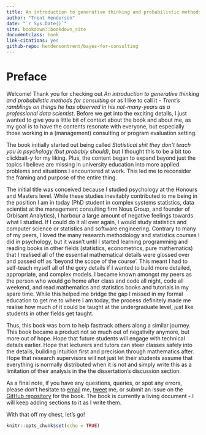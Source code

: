 ```yaml
--- 
title: An introduction to generative thinking and probabilistic methods for consulting
author: "Trent Henderson"
date: "`r Sys.Date()`"
site: bookdown::bookdown_site
documentclass: book
link-citations: yes
github-repo: hendersontrent/bayes-for-consulting
---
```


# Preface

Welcome! Thank you for checking out *An introduction to generative thinking and probabilistic methods for consulting* or as I like to call it - *Trent's ramblings on things he has observed in his not-many-years as a professional data scientist*. Before we get into the exciting details, I just wanted to give you a little bit of context about the book and about me, as my goal is to have the contents resonate with everyone, but especially those working in a (management) consulting or program evaluation setting.

The book initially started out being called *Statistical shit they don't teach you in psychology (but probably should)*, but I thought this to be a bit too clickbait-y for my liking. Plus, the content began to expand beyond just the topics I believe are missing in university education into more applied problems and situations I encountered at work. This led me to reconsider the framing and purpose of the entire thing.

The initial title was conceived because I studied psychology at the Honours and Masters level. While these studies inevitably contributed to me being in the position I am in today (PhD student in complex systems statistics, data scientist at the management consulting firm Nous Group, and founder of Orbisant Analytics), I harbour a large amount of negative feelings towards what I studied. If I could do it all over again, I would study statistics and computer science or statistics and software engineering. Contrary to many of my peers, I loved the many research methodology and statistics courses I did in psychology, but it wasn't until I started learning programming and reading books in other fields (statistics, econometrics, pure mathematics) that I realised all of the essential mathematical details were glossed over and passed off as 'beyond the scope of the course'. This meant I had to self-teach myself all of the gory details if I wanted to build more detailed, appropriate, and complex models. I became known amongst my peers as the person who would go home after class and code all night, code all weekend, and read mathematics and statistics books and tutorials in my spare time. While this helped me bridge the gap I missed in my formal education to get me to where I am today, the process definitely made me realise how much of it could be taught at the undergraduate level, just like students in other fields get taught.

Thus, this book was born to help fasttrack others along a similar journey. This book became a product not so much out of negativity anymore, but more out of hope. Hope that future students will engage with technical details earlier. Hope that lecturers and tutors can steer classes safely into the details, building intuition first and precision through mathematics after. Hope that research supervisors will not just let their students assume that everything is normally distributed when it is not and simply write this as a limitation of their analysis in the the dissertation's discussion section.

As a final note, if you have any questions, queries, or spot any errors, please don't hesitate to [email](trent.henderson1@outlook.com) me, [tweet](https://twitter.com/trentlikesstats) me, or submit an issue on the [GitHub repository](https://github.com/hendersontrent/bayes-for-consulting) for the book. The book is currently a living document - I will keep adding sections to it as I write them.

With that off my chest, let's go!

```r
knitr::opts_chunk$set(echo = TRUE)
```
